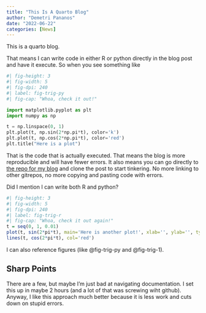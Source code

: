 ```yaml
---
title: "This Is A Quarto Blog"
author: "Demetri Pananos"
date: "2022-06-22"
categories: [News]
---
```


This is a quarto blog.

That means I can write code in either R or python directly in the blog post and have it execute.  So when you see something like

```python
#| fig-height: 3
#| fig-width: 5
#| fig-dpi: 240
#| label: fig-trig-py
#| fig-cap: "Whoa, check it out!"

import matplotlib.pyplot as plt
import numpy as np

t = np.linspace(0, 1)
plt.plot(t, np.sin(2*np.pi*t), color='k')
plt.plot(t, np.cos(2*np.pi*t), color='red')
plt.title("Here is a plot")
```

That is the code that is actually executed.  That means the blog is more reproducible and will have fewer errors.  It also means you can go directly to [the repo for my blog](https://github.com/Dpananos/dpananos.github.io) and clone the post to start tinkering.  No more linking to other gitrepos, no more copying and pasting code with errors.


Did I mention I can write both R and python?

```r
#| fig-height: 3
#| fig-width: 5
#| fig-dpi: 240
#| label: fig-trig-r
#| fig-cap: "Whoa, check it out again!"
t = seq(0, 1, 0.01)
plot(t, sin(2*pi*t), main='Here is another plot!', xlab='', ylab='', type='l')
lines(t, cos(2*pi*t), col='red')
```

I can also reference figures (like @fig-trig-py and @fig-trig-1).

## Sharp Points

There are a few, but maybe I'm just bad at navigating documentation. I set this up in maybe 2 hours (and a lot of that was screwing wiht github). Anyway, I like this approach much better because it is less work and cuts down on stupid errors.